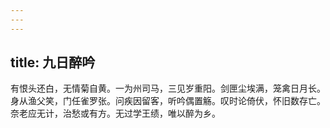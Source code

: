 ```yaml
---
---
---
```

title: 九日醉吟
---



有恨头还白，无情菊自黄。一为州司马，三见岁重阳。剑匣尘埃满，笼禽日月长。身从渔父笑，门任雀罗张。问疾因留客，听吟偶置觞。叹时论倚伏，怀旧数存亡。奈老应无计，治愁或有方。无过学王绩，唯以醉为乡。